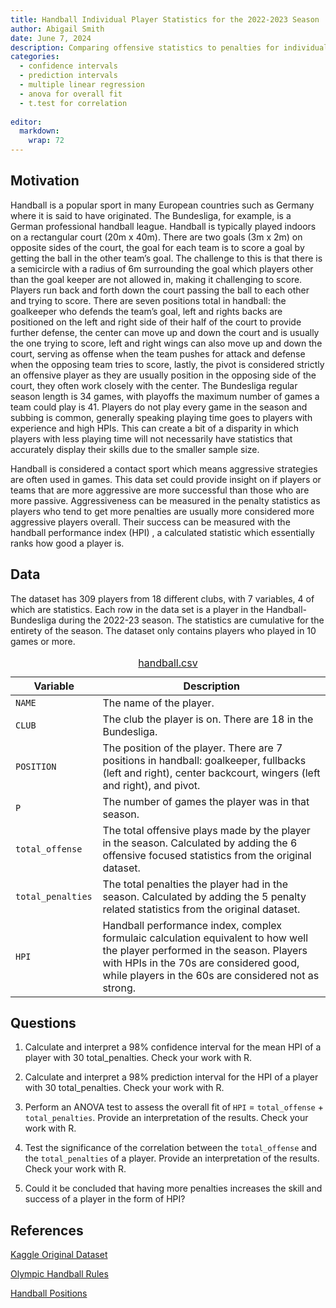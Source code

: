 ```yaml
---
title: Handball Individual Player Statistics for the 2022-2023 Season
author: Abigail Smith
date: June 7, 2024
description: Comparing offensive statistics to penalties for individual players in the Handball-Bundesliga for the 2022-23 season.
categories:
  - confidence intervals
  - prediction intervals
  - multiple linear regression
  - anova for overall fit
  - t.test for correlation
  
editor: 
  markdown: 
    wrap: 72
---
```


## Motivation

Handball is a popular sport in many European countries such as Germany
where it is said to have originated. The Bundesliga, for example, is a
German professional handball league. Handball is typically played
indoors on a rectangular court (20m x 40m). There are two goals (3m x
2m) on opposite sides of the court, the goal for each team is to score a
goal by getting the ball in the other team's goal. The challenge to this
is that there is a semicircle with a radius of 6m surrounding the goal
which players other than the goal keeper are not allowed in, making it
challenging to score. Players run back and forth down the court passing
the ball to each other and trying to score. There are seven positions
total in handball: the goalkeeper who defends the team's goal, left and
rights backs are positioned on the left and right side of their half of
the court to provide further defense, the center can move up and down
the court and is usually the one trying to score, left and right wings
can also move up and down the court, serving as offense when the team
pushes for attack and defense when the opposing team tries to score,
lastly, the pivot is considered strictly an offensive player as they are
usually position in the opposing side of the court, they often work
closely with the center. The Bundesliga regular season length is 34
games, with playoffs the maximum number of games a team could play is
41. Players do not play every game in the season and subbing is common,
generally speaking playing time goes to players with experience and high
HPIs. This can create a bit of a disparity in which players with less
playing time will not necessarily have statistics that accurately
display their skills due to the smaller sample size.

Handball is considered a contact sport which means aggressive strategies
are often used in games. This data set could provide insight on if
players or teams that are more aggressive are more successful than those
who are more passive. Aggressiveness can be measured in the penalty
statistics as players who tend to get more penalties are usually more
considered more aggressive players overall. Their success can be
measured with the handball performance index (HPI) , a calculated
statistic which essentially ranks how good a player is.

## Data

The dataset has 309 players from 18 different clubs, with 7 variables, 4
of which are statistics. Each row in the data set is a player in the
Handball-Bundesliga during the 2022-23 season. The statistics are
cumulative for the entirety of the season. The dataset only contains players who played in 10 games or more.

| Variable          | Description                                                                                                                                                                                                                   |
|--------------------|----------------------------------------------------|
| `NAME` | The name of the player. |
| `CLUB`            | The club the player is on. There are 18 in the Bundesliga.                                                                                                                                                                    |
| `POSITION`        | The position of the player. There are 7 positions in handball: goalkeeper, fullbacks (left and right), center backcourt, wingers (left and right), and pivot.                                                                 |
| `P`               | The number of games the player was in that season.                                                                                                                                                                            |
| `total_offense`   | The total offensive plays made by the player in the season. Calculated by adding the 6 offensive focused statistics from the original dataset.                                                                                |
| `total_penalties` | The total penalties the player had in the season. Calculated by adding the 5 penalty related statistics from the original dataset.|                                                             
| `HPI`             | Handball performance index, complex formulaic calculation equivalent to how well the player performed in the season. Players with HPIs in the 70s are considered good, while players in the 60s are considered not as strong. |

: [handball.csv](handball.csv){target="_blank"}

## Questions

1.  Calculate and interpret a 98% confidence interval for the mean HPI
    of a player with 30 total_penalties. Check your work with R.

2.  Calculate and interpret a 98% prediction interval for the HPI of a
    player with 30 total_penalties. Check your work with R.

3.  Perform an ANOVA test to assess the overall fit of `HPI` =
    `total_offense` + `total_penalties`. Provide an interpretation of
    the results. Check your work with R.

4.  Test the significance of the correlation between the `total_offense`
    and the `total_penalties` of a player. Provide an interpretation of
    the results. Check your work with R.

5.  Could it be concluded that having more penalties increases the skill
    and success of a player in the form of HPI?

## References

[Kaggle Original
Dataset](https://www.kaggle.com/datasets/nemanjagojkovic/handball-bundesliga-stats-202223){target="_blank"}

[Olympic Handball
Rules](https://olympics.com/en/news/handball-game-rules-regulations-how-to-play){target="_blank"}

[Handball
Positions](https://www.theukrules.co.uk/rules/sport/handball/player-positions/#google_vignette){target="_blank"}
